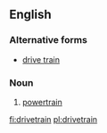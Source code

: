 ==English==

===Alternative forms===
* [[drive train]]

===Noun===
{{wikipedia}}
{{en-noun}}

# [[powertrain]]

[[fi:drivetrain]]
[[pl:drivetrain]]